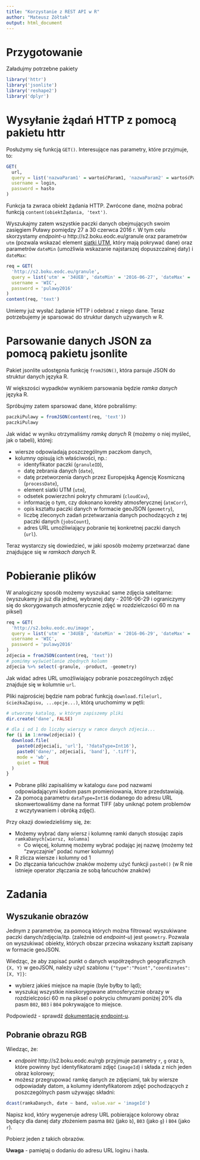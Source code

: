 ```yaml
---
title: "Korzystanie z REST API w R"
author: "Mateusz Zółtak"
output: html_document
---
```


# Przygotowanie

Załadujmy potrzebne pakiety

```r
library('httr')
library('jsonlite')
library('reshape2')
library('dplyr')
```

# Wysyłanie żądań HTTP z pomocą pakietu httr

Posłużymy się funkcją `GET()`. Interesujące nas parametry, które przyjmuje, to:

```r
GET(
  url, 
  query = list('nazwaParam1' = wartośćParam1, 'nazwaParam2' = wartośćParam2), 
  username = login, 
  password = hasło
)
```

Funkcja ta zwraca obiekt żądania HTTP. Zwrócone dane, można pobrać funkcją `content(obiektŻądania, 'text')`.

Wyszukajmy zatem wszystkie paczki danych obejmujących swoim zasięgiem Puławy pomiędzy 27 a 30 czerwca 2016 r.
W tym celu skorzystamy *endpoint-u* http://s2.boku.eodc.eu/granule oraz parametrów `utm` (pozwala wskazać element [siatki UTM](https://pl.wikipedia.org/wiki/Uk%C5%82ad_UTM), który mają pokrywać dane) oraz parametrów `dateMin` (umożliwia wskazanie najstarszej dopuszczalnej daty) i `dateMax`:

```r
req = GET(
  'http://s2.boku.eodc.eu/granule', 
  query = list('utm' = '34UEB', 'dateMin' = '2016-06-27', 'dateMax' = '2016-06-30'),
  username = 'WIC',
  password = 'pulawy2016'
)
content(req, 'text')
```

Umiemy już wysłać żądanie HTTP i odebrać z niego dane. Teraz potrzebujemy je sparsować do struktur danych używanych w R.

# Parsowanie danych JSON za pomocą pakietu jsonlite

Pakiet jsonlite udostępnia funkcję `fromJSON()`, która parsuje JSON do struktur danych języka R.

W większości wypadków wynikiem parsowania będzie *ramka danych* języka R.

Spróbujmy zatem sparsować dane, które pobraliśmy:

```r
paczkiPulawy = fromJSON(content(req, 'text'))
paczkiPulawy
```

Jak widać w wyniku otrzymaliśmy *ramkę danych* R (możemy o niej myśleć, jak o tabeli), której:

* wiersze odpowiadają poszczególnym paczkom danych, 
* kolumny opisują ich właściwości, np.: 
    * identyfikator paczki (`granuleID`), 
    * datę zebrania danych (`date`), 
    * datę przetworzenia danych przez Europejską Agencję Kosmiczną (`processDate`), 
    * element siatki UTM (`utm`), 
    * odsetek powierzchni pokryty chmurami (`cloudCov`), 
    * informację o tym, czy dokonano korekty atmosferycznej (`atmCorr`),
    * opis kształtu paczki danych w formacie geoJSON (`geometry`),
    * liczbę zleconych zadań przetwarzania danych pochodzących z tej paczki danych (`jobsCount`),
    * adres URL umożliwiający pobranie tej konkretnej paczki danych (`url`).

Teraz wystarczy się dowiedzieć, w jaki sposób możemy przetwarzać dane znajdujące się w *ramkach danych* R.

# Pobieranie plików

W analogiczny sposób możemy wyszukać same zdjęcia satelitarne:
(wyszukamy je już dla jednej, wybranej daty - 2016-06-29 i ograniczymy się do skorygowanych atmosferycznie zdjęć w rozdzielczości 60 m na piksel)

```r
req = GET(
  'http://s2.boku.eodc.eu/image', 
  query = list('utm' = '34UEB', 'dateMin' = '2016-06-29', 'dateMax' = '2016-06-29', 'resolution' = 60, 'atmCorr' = 1),
  username = 'WIC',
  password = 'pulawy2016'
)
zdjecia = fromJSON(content(req, 'text'))
# pomińmy wyświetlanie zbędnych kolumn
zdjecia %>% select(-granule, -product, -geometry)
```

Jak widać adres URL umożliwiający pobranie poszczególnych zdjęć znajduje się w kolumnie `url`.

Pliki najprościej będzie nam pobrać funkcją `download.file(url, ścieżkaZapisu, ...opcje...)`, którą uruchomimy w pętli:

```r
# utworzmy katalog, w którym zapiszemy pliki
dir.create('dane', FALSE)

# dla i od 1 do liczby wierszy w ramce danych zdjecia...
for (i in 1:nrow(zdjecia)) {
  download.file(
    paste0(zdjecia[i, 'url'], '?dataType=Int16'),
    paste0('dane/', zdjecia[i, 'band'], '.tiff'),
    mode = 'wb', 
    quiet = TRUE
  )
}
```

* Pobrane pliki zapisaliśmy w katalogu `dane` pod nazwami odpowiadającymi kodom pasm promieniowania, ktore przedstawiają.
* Za pomocą parametru `dataType=Int16` dodanego do adresu URL skonwertowaliśmy dane na format TIFF (aby uniknąć potem problemów z wczytywaniem i obróką zdjęć).

Przy okazji dowiedzieliśmy się, że:

* Możemy wybrać dany wiersz i kolumnę ramki danych stosując zapis `ramkaDanych[wiersz, kolumna]`
    * Co więcej, kolumnę możemy wybrać podając jej nazwę (możemy też "zwyczajnie" podać numer kolumny)
* R zlicza wiersze i kolumny od 1
* Do złączania łańcuchów znaków możemy użyć funkcji `paste0()` (w R nie istnieje operator złączania ze sobą łańcuchów znaków)

# Zadania

## Wyszukanie obrazów

Jednym z parametrów, za pomocą których można filtrować wyszukiwane paczki danych/zdjęcia/itp. (zależnie od *endpoint-u*) jest `geometry`. Pozwala on wyszukiwać obiekty, których obszar przecina wskazany kształt zapisany w formacie geoJSON.

Wiedząc, że aby zapisać punkt o danych współrzędnych geograficznych `{X, Y}` w geoJSON, należy użyć szablonu `{"type":"Point","coordinates":[X, Y]}`:

* wybierz jakieś miejsce na mapie (byle byłby to ląd);
* wyszukaj wszystkie nieskorygowane atmosferycznie obrazy w rozdzielczości 60 m na piksel o pokryciu chmurami poniżej 20% dla pasm `B02`, `B03` i `B04` pokrywające to miejsce.

Podpowiedź - sprawdź [dokumentację endpoint-u](http://s2.boku.eodc.eu/wiki/#!image.md).

## Pobranie obrazu RGB

Wiedząc, że:

* *endpoint* http://s2.boku.eodc.eu/rgb przyjmuje parametry `r`, `g` oraz `b`, które powinny być identyfikatorami zdjęć (`imageId`) i składa z nich jeden obraz kolorowy;
* możesz przegrupować ramkę danych ze zdjęciami, tak by wiersze odpowiadały datom, a kolumny identyfikatorom zdjęć pochodzących z poszczególnych pasm używając składni:
```r
dcast(ramkaDanych, date ~ band, value.var = 'imageId')
```

Napisz kod, który wygeneruje adresy URL pobierające kolorowy obraz będący dla danej daty złożeniem pasma `B02` (jako `b`), `B03` (jako `g`) i `B04` (jako `r`).

Pobierz jeden z takich obrazów.

**Uwaga** - pamiętaj o dodaniu do adresu URL loginu i hasła.
